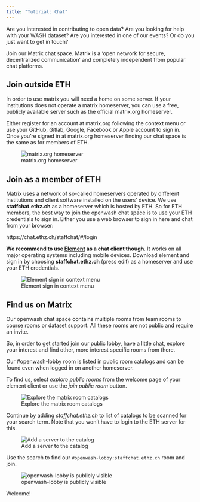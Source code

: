 ```yaml
---
title: "Tutorial: Chat"
---
```


Are you interested in contributing to open data? Are you looking for help with your WASH dataset? Are you interested in one of our events? Or do you just want to get in touch?

Join our Matrix chat space. Matrix is a 'open network for secure, decentralized communication' and completely independent from popular chat platforms.


## Join outside ETH

In order to use matrix you will need a home on some server. If your institutions does not operate a matrix homeserver, you can use a free, publicly available server such as the official matrix.org homeserver. 

Either register for an account at matrix.org following the context menu or use your GitHub, Gitlab, Google, Facebook or Apple account to sign in. Once you're signed in at matrix.org homeserver finding our chat space is the same as for members of ETH. 

![matrix.org homeserver](element-homeserver.png)

## Join as a member of ETH

Matrix uses a network of so-called homeservers operated by different institutions and client software installed on the users' device. We use **staffchat.ethz.ch** as a homeserver which is hosted by ETH. So for ETH members, the best way to join the openwash chat space is to use your ETH credentials to sign in. Either you use a web browser to sign in here and chat from your browser: 

https://chat.ethz.ch/staffchat/#/login

**We recommend to use [Element](https://matrix.org/ecosystem/clients/element/) as a chat client though**. It works on all major operating systems including mobile devices. Download element and sign in by choosing **staffchat.ethz.ch** (press edit) as a homeserver and use your ETH credentials. 

![Element sign in context menu](element-signin.png)

## Find us on Matrix

Our openwash chat space contains multiple rooms from team rooms to course rooms or dataset support. All these rooms are not public and require an invite. 

So, in order to get started join our public lobby, have a little chat, explore your interest and find other, more interest specific rooms from there. 

Our #openwash-lobby room is listed in public room catalogs and can be found even when logged in on another homeserver. 

To find us, select *explore public rooms* from the welcome page of your element client or use the *join public room* button. 

![Explore the matrix room catalogs](element-explore.png)

Continue by adding *staffchat.ethz.ch* to list of catalogs to be scanned for your search term. Note that you won't have to login to the ETH server for this. 

![Add a server to the catalog](element-add-catalog.png)

Use the search to find our `#openwash-lobby:staffchat.ethz.ch` room and join. 

![openwash-lobby is publicly visible](element-lobby.png)

Welcome! 


















